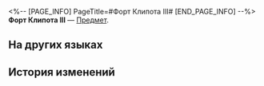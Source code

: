 <%-- [PAGE_INFO]
PageTitle=#Форт Клипота III#
[END_PAGE_INFO] --%>
{{Предмет Инфобокс
|id          = 252363
|Изображение = Предмет Форт Клипота III.png
|Тип         = 
|Инвентарь   = 
|Редкость    = 5
|Эффект      = 
|Описание    = Соберите набор карточек воспоминаний, чтобы получить усиление.
}}
{{Описание|Ваши воспоминания об Освоении могут стать источником вдохновения для игры.}}
'''Форт Клипота III''' — [[Предмет]].

==На других языках==
{{На других языках
|en   = Qlipoth Fort (III)
|zhs  = 克里珀堡-Ⅲ
|zht  = 克里珀堡-Ⅲ
|ja   = クリフォト城-III
|ko   = 클리포트 보루-Ⅲ
|es   = Fortaleza Qlipoth&nbsp;III
|fr   = Fort de Qlipoth (III)
|ru   = Форт Клипота III
|th   = ป้อม Qlipoth III
|vi   = Pháo Đài Qlipoth-III
|de   = Festung Qlipoth (III)
|id   = Qlipoth Fort III
|pt   = Forte Qlipoth (III)
}}

==История изменений==
{{История изменений|3.5}}